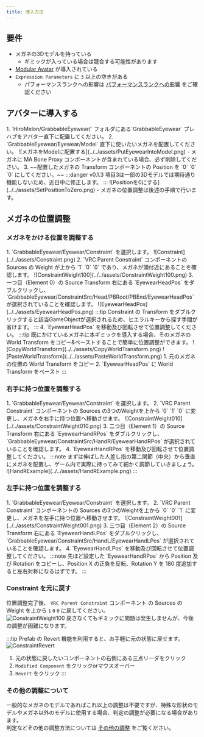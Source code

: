 ```yaml
---
title: 導入方法
---
```



## 要件

- メガネの3Dモデルを持っている
  - ギミックが入っている場合は競合する可能性があります
- [Modular Avatar](https://modular-avatar.nadena.dev) が導入されている
- `Expression Parameters` に `3` 以上の空きがある
  - パフォーマンスランクへの影響は [パフォーマンスランクへの影響](../references/performance-rank/) をご確認ください

## アバターに導入する

<Steps>
1. `HiroMelon/GrabbableEyewear/` フォルダにある`GrabbableEyewear` プレハブをアバター直下に配置してください。
2. `GrabbableEyewear/Eyewear/Model` 直下に使いたいメガネを配置してください。
    ![メガネをModelに配置する](../../assets/PutEyewearIntoModel.png)
    - メガネに MA Bone Proxy コンポーネントが含まれている場合、必ず削除してください。
3. ~~配置したメガネの Transform コンポーネントの Position を `0` `0` `0` にしてください。~~
    :::danger
    v0.1.3 項目3は一部の3Dモデルでは期待通り機能しないため、近日中に修正します。
    :::
    ![Positionを0にする](../../assets/SetPositionToZero.png)
    - メガネの位置調整は後述の手順で行います。
</Steps>

## メガネの位置調整

### メガネをかける位置を調整する

<Steps>
1. `GrabbableEyewear/Eyewear/Constraint` を選択します。
    ![Constraint](../../assets/Constraint.png)
2. `VRC Parent Constraint` コンポーネントの Sources の Weight が上から `1` `0` `0` であり、メガネが頭付近にあることを確認します。
    ![ConstraintWeight100](../../assets/ConstraintWeight100.png)
3. 一つ目（Element 0）の Source Transform 右にある `EyewearHeadPos` をダブルクリックし、`GrabbableEyewear/ConstraintSrc/Head/PBRoot/PBEnd/EyewearHeadPos` が選択されていることを確認します。
    ![EyewearHeadPos](../../assets/EyewearHeadPos.png)
    :::tip
    Constraint の Transform をダブルクリックすると該当GameObjectが選択されるため、ヒエラルキーから探す手間が省けます。
    :::
4. `EyewearHeadPos` を移動及び回転させて位置調整してください。
    :::tip
    既にかけているメガネに本ギミックを導入する場合、そのメガネの World Transform をコピー&ペーストすることで簡単に位置調整ができます。
    ![CopyWorldTransform](../../assets/CopyWorldTransform.png)
    ![PasteWorldTransform](../../assets/PasteWorldTransform.png)
    1. 元のメガネの位置の World Transform をコピー
    2. `EyewearHeadPos` に World Transform をペースト
    :::
</Steps>

### 右手に持つ位置を調整する

<Steps>
1. `GrabbableEyewear/Eyewear/Constraint` を選択します。
2. `VRC Parent Constraint` コンポーネントの Sources の3つのWeightを上から `0` `1` `0` に変更し、メガネを右手に持つ位置へ移動させます。
    ![ConstraintWeight010](../../assets/ConstraintWeight010.png)
3. 二つ目（Element 1）の Source Transform 右にある `EyewearHandRPos` をダブルクリックし、`GrabbableEyewear/ConstraintSrc/HandR/EyewearHandRPos` が選択されていることを確認します。
4. `EyewearHandRPos` を移動及び回転させて位置調整してください。
    :::note
    まずは伸ばした人差し指の第二関節（中央）から垂直にメガネを配置し、ゲーム内で実際に持ってみて細かく調節していきましょう。
    ![HandRExample](../../assets/HandRExample.png)
    :::
</Steps>

### 左手に持つ位置を調整する

<Steps>
1. `GrabbableEyewear/Eyewear/Constraint` を選択します。
2. `VRC Parent Constraint` コンポーネントの Sources の3つのWeightを上から `0` `0` `1` に変更し、メガネを左手に持つ位置へ移動させます。
    ![ConstraintWeight001](../../assets/ConstraintWeight001.png)
3. 三つ目（Element 2）の Source Transform 右にある `EyewearHandLPos` をダブルクリックし、`GrabbableEyewear/ConstraintSrc/HandL/EyewearHandLPos` が選択されていることを確認します。
4. `EyewearHandLPos` を移動及び回転させて位置調整してください。
    :::note
    先ほど設定した `EyewearHandRPos` から Position 及び Rotation をコピーし、Position X の正負を反転、Rotation Y を 180 度追加すると左右対称になるはずです。
    :::
</Steps>

### Constraint を元に戻す

位置調整完了後、 `VRC Parent Constraint` コンポーネント の Sources の Weight を上から `1` `0` `0` に戻してください。  
![ConstraintWeight100](../../assets/ConstraintWeight100.png)
戻さなくてもギミックに問題は発生しませんが、今後の調整が困難になります。

:::tip
Prefab の Revert 機能を利用すると、お手軽に元の状態に戻せます。
![ConstraintRevert](../../assets/ConstraintRevert.png)
1. 元の状態に戻したいコンポーネントの右側にある三点リーダをクリック
2. `Modified Component` をクリックorマウスオーバー
3. `Revert` をクリック
:::

### その他の調整について

一般的なメガネのモデルであればこれ以上の調整は不要ですが、特殊な形状のモデルやメガネ以外のモデルに使用する場合、判定の調整が必要になる場合があります。  
判定などその他の調整方法については [その他の調整](../references/adjustment/) をご覧ください。

